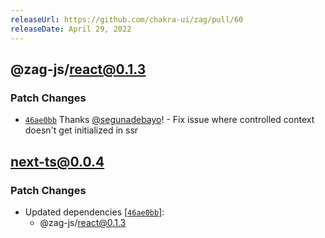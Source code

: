 ```yaml
---
releaseUrl: https://github.com/chakra-ui/zag/pull/60
releaseDate: April 29, 2022
---
```



## @zag-js/react@0.1.3

### Patch Changes

-   [`46ae0bb`](https://github.com/chakra-ui/zag/commit/46ae0bb7a520cb0ba04ff15fa8b202406d202eb1) Thanks
    [@segunadebayo](https://github.com/segunadebayo)! - Fix issue where controlled context doesn't get initialized in ssr

 ## next-ts@0.0.4

### Patch Changes

-   Updated dependencies \[[`46ae0bb`](https://github.com/chakra-ui/zag/commit/46ae0bb7a520cb0ba04ff15fa8b202406d202eb1)]:
    -   @zag-js/react@0.1.3
